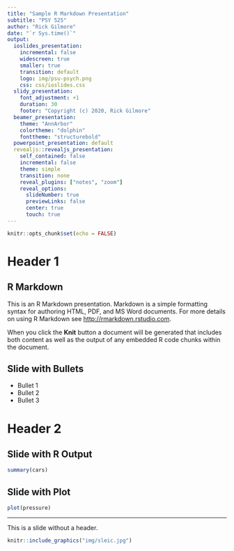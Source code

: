 ```yaml
---
title: "Sample R Markdown Presentation"
subtitle: "PSY 525"
author: "Rick Gilmore"
date: "`r Sys.time()`"
output: 
  ioslides_presentation:
    incremental: false
    widescreen: true
    smaller: true
    transition: default
    logo: img/psu-psych.png
    css: css/ioslides.css
  slidy_presentation:
    font_adjustment: +1
    duration: 30
    footer: "Copyright (c) 2020, Rick Gilmore"
  beamer_presentation:
    theme: "AnnArbor"
    colortheme: "dolphin"
    fonttheme: "structurebold"
  powerpoint_presentation: default
  revealjs::revealjs_presentation:
    self_contained: false
    incremental: false
    theme: simple
    transition: none
    reveal_plugins: ["notes", "zoom"]
    reveal_options:
      slideNumber: true
      previewLinks: false
      center: true
      touch: true
---
```


```r
knitr::opts_chunk$set(echo = FALSE)
```

# Header 1

## R Markdown

This is an R Markdown presentation. Markdown is a simple formatting syntax for authoring HTML, PDF, and MS Word documents. For more details on using R Markdown see <http://rmarkdown.rstudio.com>.

When you click the **Knit** button a document will be generated that includes both content as well as the output of any embedded R code chunks within the document.

## Slide with Bullets

- Bullet 1
- Bullet 2
- Bullet 3

# Header 2

## Slide with R Output

```r
summary(cars)
```

## Slide with Plot

```r
plot(pressure)
```

---

This is a slide without a header.

```r
knitr::include_graphics("img/sleic.jpg")
```

